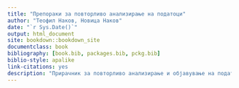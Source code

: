 ```yaml
--- 
title: "Препораки за повторливо анализирање на податоци"
author: "Теофил Наков, Новица Наков"
date: "`r Sys.Date()`"
output: html_document
site: bookdown::bookdown_site
documentclass: book
bibliography: [book.bib, packages.bib, pckg.bib]
biblio-style: apalike
link-citations: yes
description: "Прирачник за повторливо анализирање и објавување на податоци. Дискутираме теми, процедури, и алатки од `R` екосистемот кои олеснуваат обработка на податоци со најдобрите и најбезбедни пракси и кои овозможуваат повторување на анализите со минимален труд од страна на надворешен корисник."
---
```

